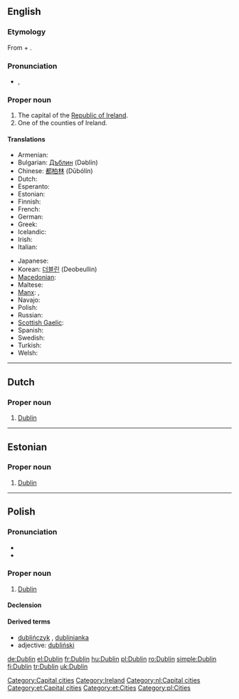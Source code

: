 {{wikipedia}}
==English==

===Etymology===
From {{etyl|sga}} {{term|dub||black|lang=sga}} + {{term|linn||pond|lang=sga}}.

===Pronunciation===
* {{IPA|/ˈdʌblən/}}, {{SAMPA|/"dVbl@n/}}

===Proper noun===
{{en-proper noun}}

# The capital of the [[Republic of Ireland]].
# One of the counties of Ireland.

====Translations====
{{trans-top|the capital of the Republic of Ireland}}
* Armenian: {{t-|hy|Դուբլին|tr=Dublin}}
* Bulgarian: [[Дъблин]] (Dəblín)
* Chinese: [[都柏林]] (Dūbólín)
* Dutch: {{t-|nl|Dublin}}
* Esperanto: {{t-|eo|Dublino|xs=Esperanto}}
* Estonian: {{t-|et|Dublin}}
* Finnish: {{t+|fi|Dublin}}
* French: {{t+|fr|Dublin}}
* German: {{t+|de|Dublin}}
* Greek: {{t+|el|Δουβλίνο}}
* Icelandic: {{t-|is|Dyflinn|f}}
* Irish: {{t-|ga|Baile Átha Cliath|m|xs=Irish}}
* Italian: {{t-|it|Dublino|f}}
{{trans-mid}}
* Japanese: {{t-|ja|ダブリン|tr=Daburin}}
* Korean: [[더블린]] (Deobeullin)
* [[Macedonian]]: {{t|mk|Даблин|m|tr=Dáblin}}
* Maltese: {{t-|mt|Dublin|xs=Maltese}}
* [[Manx]]: {{t+|gv|Balley Aah Cleeah}}, {{t+|gv|Divlyn}}
* Navajo: {{tø|nv|Dáblin}}
* Polish: {{t+|pl|Dublin|m}}
* Russian: {{t+|ru|Дублин|m|tr=Dublín}}
* [[Scottish Gaelic]]: {{t+|gd|Baile Átha Cliath}}
* Spanish: {{t+|es|Dublín}}
* Swedish: {{t-|sv|Dublin}}
* Turkish: {{t+|tr|Dublin}}
* Welsh: {{t|cy|Dulyn|f}}
{{trans-bottom}}

[[Category:Capital cities]]
[[Category:Ireland]]

----

==Dutch==
{{wikipedia|lang=nl}}

===Proper noun===
{{infl|nl|proper noun}}

# [[#English|Dublin]]

[[Category:nl:Capital cities]]

----

==Estonian==

===Proper noun===
{{infl|et|proper noun}}

# [[#English|Dublin]]

[[Category:et:Capital cities]]
[[Category:et:Cities]]

----

==Polish==

===Pronunciation===
* {{IPA|/ˈd̪ublin̪/|lang=pl}}
* {{audio|Pl-Dublin.ogg|Audio}}

===Proper noun===
{{infl|pl|proper noun|g=m}}

# [[#English|Dublin]]

====Declension====
{{pl-decl-noun-sing
|Dublin
|Dublinu
|Dublinowi
|Dublin
|Dublinem
|Dublinie
|Dublinie
}}

====Derived terms====
* [[dublińczyk]] {{m}}, [[dublinianka]] {{f}}
* adjective: [[dubliński]]

[[Category:pl:Cities]]

[[de:Dublin]]
[[el:Dublin]]
[[fr:Dublin]]
[[hu:Dublin]]
[[pl:Dublin]]
[[ro:Dublin]]
[[simple:Dublin]]
[[fi:Dublin]]
[[tr:Dublin]]
[[uk:Dublin]]